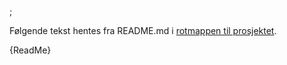 
<Meta of={IntroStories} title="README" />;

Følgende tekst hentes fra README.md i <a href="https://github.com/Kystverket/styrbord">rotmappen til prosjektet</a>.

<Markdown>{ReadMe}</Markdown>
